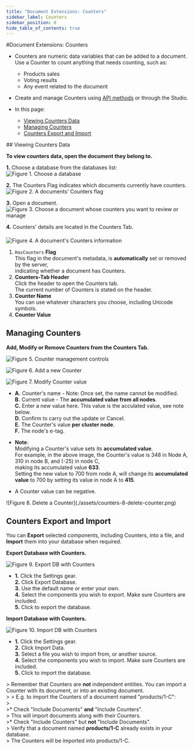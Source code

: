 ```yaml
---
title: "Document Extensions: Counters"
sidebar_label: Counters
sidebar_position: 0
hide_table_of_contents: true
---
```



#Document Extensions: Counters
<Admonition type="note" title="Note">

* Counters are numeric data variables that can be added to a document.  
  Use a Counter to count anything that needs counting, such as:
   * Products sales  
   * Voting results  
   * Any event related to the document  

* Create and manage Counters using [API methods](../../../document-extensions/counters/overview) or through the Studio.  

* In this page:  
  * [Viewing Counters Data](../../../studio/database/document-extensions/counters#viewing-counters-data)  
  * [Managing Counters](../../../studio/database/document-extensions/counters#managing-counters)  
  * [Counters Export and Import](../../../studio/database/document-extensions/counters#counters-export-and-import)  
</Admonition>
## Viewing Counters Data

**To view counters data, open the document they belong to.**

**1.** Choose a database from the databases list:  
<Admonition type="note" title="Note">
![Figure 1. Choose a database](./assets/counters-1-DBs-list.png)
</Admonition>

**2.** The Counters Flag indicates which documents currently have counters.  
<Admonition type="note" title="Note">
![Figure 2. A documents' Counters flag](./assets/counters-2-documents-list-counters-flag.png)
</Admonition>

**3.** Open a document.  
<Admonition type="note" title="Note">
![Figure 3. Choose a document whose counters you want to review or manage](./assets/counters-3-documents-list.png)
</Admonition>

**4.** Counters' details are located in the Counters Tab.  
<Admonition type="note" title="Note">
####    

![Figure 4. A document's Counters information](./assets/counters-4-document-view.png)



1. `HasCounters` **Flag**  
    This flag in the document's metadata, is **automatically** set or removed by the server,  
    indicating whether a document has Counters.  
2. **Counters-Tab Header**  
   Click the header to open the Counters tab.  
   The current number of Counters is stated on the header.  
3. **Counter Name**  
   You can use whatever characters you choose, including Unicode symbols.  
4. **Counter Value**  
</Admonition>


## Managing Counters

<Admonition type="note" title="Note">

**Add, Modify or Remove Counters from the Counters Tab.**

![Figure 5. Counter management controls](./assets/counters-5-management-controls.png)
</Admonition>

<Admonition type="note" title="1. Click Add Counter to create a new Counter." id="1-click-add-counter-to-create-a-new-counter" href="#1-click-add-counter-to-create-a-new-counter">

![Figure 6. Add a new Counter](./assets/counters-6-add-new-counter.png)  
</Admonition>

<Admonition type="note" title="2. Click the Edit icon to modify a Counter's value." id="2-click-the-edit-icon-to-modify-a-counter-s-value" href="#2-click-the-edit-icon-to-modify-a-counter-s-value">

![Figure 7. Modify Counter value](./assets/counters-7-modify-counter-value.png)  

* 
  **A.** Counter's name - Note: Once set, the name cannot be modified.  
  **B.** Current value - The **accumulated value from all nodes**.  
  **C.** Enter a new value here. This value is the acculated value, see note below.  
  **D.** Confirm to carry out the update or Cancel.  
  **E.** The Counter's value **per cluster node**.  
  **F.** The node's e-tag.  


* **Note**:  
  Modifying a Counter's value sets its **accumulated value**.  
  For example, in the above image, the Counter's value is 348 in Node A, 310 in node B, and (-25) in node C,  
  making its accumulated value **633**.  
  Setting the new value to 700 from node A, will change its **accumulated value** to 700 by setting its value in node A to **415**.  

* A Counter value can be negative.  

</Admonition>

<Admonition type="note" title="3. Click the Delete icon to remove a counter." id="3-click-the-delete-icon-to-remove-a-counter" href="#3-click-the-delete-icon-to-remove-a-counter">
![Figure 8. Delete a Counter](./assets/counters-8-delete-counter.png)
</Admonition>


## Counters Export and Import

You can **Export** selected components, including Counters, into a file, 
and **Import** them into your database when required.  

<Admonition type="note" title="Note">

**Export Database with Counters.**

![Figure 9. Export DB with Counters](./assets/counters-9-export.png)

* 
  **1.** Click the Settings gear.  
  **2.** Click Export Database.  
  **3.** Use the default name or enter your own.  
  **4.** Select the components you wish to export. Make sure Counters are included.  
  **5.** Click to export the database.  

</Admonition>

<Admonition type="note" title="Note">

**Import Database with Counters.**

![Figure 10. Import DB with Counters](./assets/counters-10-import.png)

* 
  **1.** Click the Settings gear.  
  **2.** Click Import Data.  
  **3.** Select a file you wish to import from, or another source.  
  **4.** Select the components you wish to import. Make sure Counters are included.  
  **5.** Click to import the database.  

&gt; Remember that Counters are **not** independent entities. You can import a Counter with its document, or into an existing document.  
&gt; 
&gt; E.g. to import the Counters of a document named "products/1-C":  
&gt;  
&gt;* Check "Include Documents" **and** "Include Counters".  
&gt;  This will import documents along with their Counters.  
&gt;* Check "Include Counters" but **not** "Include Documents".  
&gt;  Verify that a document named **products/1-C** already exists in your database.  
&gt;  The Counters will be imported into products/1-C.  

</Admonition>




